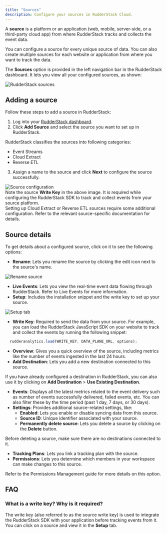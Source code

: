 ```yaml
---
title: "Sources"
description: Configure your sources in RudderStack Cloud.
---
```


A **source** is a platform or an application (web, mobile, server-side, or a third-party cloud app) from where RudderStack tracks and collects the event data.

<div class="infoBlock">
You can configure a source for every unique source of data. You can also create multiple sources for each website or application from where you want to track the data.
</div>

The **Sources** option is provided in the left navigation bar in the RudderStack dashboard. It lets you view all your configured sources, as shown:

<img src="../assets/rs-cloud/dashboard-sources.png" alt="RudderStack sources" />

## Adding a source

Follow these steps to add a source in RudderStack:

1. Log into your [RudderStack dashboard](https://app.rudderstack.com/).
2. Click **Add Source** and select the source you want to set up in RudderStack.

<div class="infoBlock">
RudderStack classifies the sources into following
  categories:
  <ul>
    <li>
      <Link to="/sources/event-streams/">Event Streams</Link>
    </li>
    <li>
      <Link to="/sources/extract/">Cloud Extract</Link>
    </li>
    <li>
      <Link to="/sources/reverse-etl/">Reverse ETL</Link>
    </li>
  </ul>
</div>

3. Assign a name to the source and click **Next** to configure the source successfully.

<img src="../assets/rs-cloud/dashboard-sources-2.png" alt="Source configuration" />

<div class="infoBlock">
Note the source <strong>Write Key</strong> in the above image. It is required while configuring the RudderStack SDK to track and collect events from your source platform.
</div>

<div class="warningBlock">
Setting up <Link to="/sources/extract/">Cloud Extract</Link> or <Link to="/sources/reverse-etl/">Reverse ETL</Link> sources require some additional configuration. Refer to the relevant source-specific documentation for details.
</div>

## Source details

To get details about a configured source, click on it to see the following options:

- **Rename**: Lets you rename the source by clicking the edit icon next to the source's name.

<img src="../assets/rs-cloud/rename-source.png" alt="Rename source" />

- **Live Events**: Lets you view the real-time event data flowing through RudderStack. Refer to <Link to="/dashboard-guides/live-events/">Live Events</Link> for more information.
- **Setup**: Includes the installation snippet and the write key to set up your source.

<img src="../assets/rs-cloud/setup-tab.png" alt="Setup tab" />

- **Write Key**: Required to send the data from your source. For example, you can load the <Link to="/sources/event-streams/sdks/rudderstack-javascript-sdk/">RudderStack JavaScript SDK</Link> on your website to track and collect the events by running the following snippet:

```javascript
  rudderanalytics.load(WRITE_KEY, DATA_PLANE_URL, options);
```

- **Overview**: Gives you a quick overview of the source, including metrics like the number of events ingested in the last 24 hours.
- **Add Destination**: Lets you add a new destination connected to this source.

<div class="infoBlock">
If you have already configured a destination in RudderStack, you can also use it by clicking on <strong>Add Destination</strong> > <strong>Use Existing Destination</strong>.
</div>

- **Events**: Displays all the latest metrics related to the event delivery such as number of events successfully delivered, failed events, etc. You can also filter these by the time period (past 1 day, 7 days, or 30 days).
- **Settings**: Provides additional source-related settings, like:
  - **Enabled**: Lets you enable or disable syncing data from this source.
  - **Source ID**: Unique identifier associated with your source.
  - **Permanently delete source**: Lets you delete a source by clicking on the **Delete** button.

<div class="warningBlock">
Before deleting a source, make sure there are no destinations connected to it.
</div>

- **Tracking Plans**: Lets you link a <Link to="/features/data-governance/tracking-plans/">tracking plan</Link> with the source.
- **Permissions**: Lets you determine which members in your workspace can make changes to this source.

<div class="infoBlock">
Refer to the <Link to="/dashboard-guides/permissions-management/#restricting-edit-permissions-for-individual objects">Permissions Management</Link> guide for more details on this option.
</div>

## FAQ

### What is a write key? Why is it required?

The write key (also referred to as the source write key) is used to integrate the RudderStack SDK with your application before tracking events from it. You can click on a source and view it in the **Setup** tab.